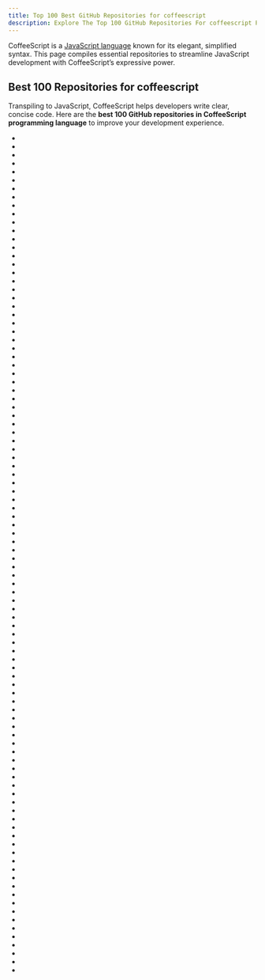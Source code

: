 ```yaml
---
title: Top 100 Best GitHub Repositories for coffeescript
description: Explore The Top 100 GitHub Repositories For coffeescript Programming Languages Listed Ranked By Most Stargazers And Forks By GitHub Community.
---
```


CoffeeScript is a [JavaScript language](/repositories/languages/javascript) known for its elegant, simplified syntax. This page compiles essential repositories to streamline JavaScript development with CoffeeScript’s expressive power.

## Best 100 Repositories for coffeescript

Transpiling to JavaScript, CoffeeScript helps developers write clear, concise code. Here are the **best 100 GitHub repositories in CoffeeScript programming language** to improve your development experience.

- <Badge owner="FelisCatus" repoName="SwitchyOmega" stars="https://img.shields.io/github/stars/FelisCatus/SwitchyOmega?style=flat&logoSize=auto" forks="https://img.shields.io/github/forks/FelisCatus/SwitchyOmega?style=flat&logoSize=auto"/>
- <Badge owner="mojs" repoName="mojs" stars="https://img.shields.io/github/stars/mojs/mojs?style=flat&logoSize=auto" forks="https://img.shields.io/github/forks/mojs/mojs?style=flat&logoSize=auto"/>
- <Badge owner="jashkenas" repoName="coffeescript" stars="https://img.shields.io/github/stars/jashkenas/coffeescript?style=flat&logoSize=auto" forks="https://img.shields.io/github/forks/jashkenas/coffeescript?style=flat&logoSize=auto"/>
- <Badge owner="dropbox" repoName="zxcvbn" stars="https://img.shields.io/github/stars/dropbox/zxcvbn?style=flat&logoSize=auto" forks="https://img.shields.io/github/forks/dropbox/zxcvbn?style=flat&logoSize=auto"/>
- <Badge owner="michaelvillar" repoName="dynamics.js" stars="https://img.shields.io/github/stars/michaelvillar/dynamics.js?style=flat&logoSize=auto" forks="https://img.shields.io/github/forks/michaelvillar/dynamics.js?style=flat&logoSize=auto"/>
- <Badge owner="morrisjs" repoName="morris.js" stars="https://img.shields.io/github/stars/morrisjs/morris.js?style=flat&logoSize=auto" forks="https://img.shields.io/github/forks/morrisjs/morris.js?style=flat&logoSize=auto"/>
- <Badge owner="ichord" repoName="At.js" stars="https://img.shields.io/github/stars/ichord/At.js?style=flat&logoSize=auto" forks="https://img.shields.io/github/forks/ichord/At.js?style=flat&logoSize=auto"/>
- <Badge owner="Leonidas-from-XIV" repoName="node-xml2js" stars="https://img.shields.io/github/stars/Leonidas-from-XIV/node-xml2js?style=flat&logoSize=auto" forks="https://img.shields.io/github/forks/Leonidas-from-XIV/node-xml2js?style=flat&logoSize=auto"/>
- <Badge owner="danielgtaylor" repoName="aglio" stars="https://img.shields.io/github/stars/danielgtaylor/aglio?style=flat&logoSize=auto" forks="https://img.shields.io/github/forks/danielgtaylor/aglio?style=flat&logoSize=auto"/>
- <Badge owner="jariz" repoName="vibrant.js" stars="https://img.shields.io/github/stars/jariz/vibrant.js?style=flat&logoSize=auto" forks="https://img.shields.io/github/forks/jariz/vibrant.js?style=flat&logoSize=auto"/>
- <Badge owner="sorich87" repoName="bootstrap-tour" stars="https://img.shields.io/github/stars/sorich87/bootstrap-tour?style=flat&logoSize=auto" forks="https://img.shields.io/github/forks/sorich87/bootstrap-tour?style=flat&logoSize=auto"/>
- <Badge owner="nicolaskruchten" repoName="pivottable" stars="https://img.shields.io/github/stars/nicolaskruchten/pivottable?style=flat&logoSize=auto" forks="https://img.shields.io/github/forks/nicolaskruchten/pivottable?style=flat&logoSize=auto"/>
- <Badge owner="adaltas" repoName="node-csv" stars="https://img.shields.io/github/stars/adaltas/node-csv?style=flat&logoSize=auto" forks="https://img.shields.io/github/forks/adaltas/node-csv?style=flat&logoSize=auto"/>
- <Badge owner="yakyak" repoName="yakyak" stars="https://img.shields.io/github/stars/yakyak/yakyak?style=flat&logoSize=auto" forks="https://img.shields.io/github/forks/yakyak/yakyak?style=flat&logoSize=auto"/>
- <Badge owner="JoelBesada" repoName="activate-power-mode" stars="https://img.shields.io/github/stars/JoelBesada/activate-power-mode?style=flat&logoSize=auto" forks="https://img.shields.io/github/forks/JoelBesada/activate-power-mode?style=flat&logoSize=auto"/>
- <Badge owner="turbolinks" repoName="turbolinks-classic" stars="https://img.shields.io/github/stars/turbolinks/turbolinks-classic?style=flat&logoSize=auto" forks="https://img.shields.io/github/forks/turbolinks/turbolinks-classic?style=flat&logoSize=auto"/>
- <Badge owner="stripe-archive" repoName="jquery.payment" stars="https://img.shields.io/github/stars/stripe-archive/jquery.payment?style=flat&logoSize=auto" forks="https://img.shields.io/github/forks/stripe-archive/jquery.payment?style=flat&logoSize=auto"/>
- <Badge owner="github" repoName="hubot-scripts" stars="https://img.shields.io/github/stars/github/hubot-scripts?style=flat&logoSize=auto" forks="https://img.shields.io/github/forks/github/hubot-scripts?style=flat&logoSize=auto"/>
- <Badge owner="Pagedraw" repoName="pagedraw" stars="https://img.shields.io/github/stars/Pagedraw/pagedraw?style=flat&logoSize=auto" forks="https://img.shields.io/github/forks/Pagedraw/pagedraw?style=flat&logoSize=auto"/>
- <Badge owner="jnordberg" repoName="wintersmith" stars="https://img.shields.io/github/stars/jnordberg/wintersmith?style=flat&logoSize=auto" forks="https://img.shields.io/github/forks/jnordberg/wintersmith?style=flat&logoSize=auto"/>
- <Badge owner="alexkirsz" repoName="dispatch-proxy" stars="https://img.shields.io/github/stars/alexkirsz/dispatch-proxy?style=flat&logoSize=auto" forks="https://img.shields.io/github/forks/alexkirsz/dispatch-proxy?style=flat&logoSize=auto"/>
- <Badge owner="basecamp" repoName="pow" stars="https://img.shields.io/github/stars/basecamp/pow?style=flat&logoSize=auto" forks="https://img.shields.io/github/forks/basecamp/pow?style=flat&logoSize=auto"/>
- <Badge owner="dmauro" repoName="Keypress" stars="https://img.shields.io/github/stars/dmauro/Keypress?style=flat&logoSize=auto" forks="https://img.shields.io/github/forks/dmauro/Keypress?style=flat&logoSize=auto"/>
- <Badge owner="docpad" repoName="docpad" stars="https://img.shields.io/github/stars/docpad/docpad?style=flat&logoSize=auto" forks="https://img.shields.io/github/forks/docpad/docpad?style=flat&logoSize=auto"/>
- <Badge owner="leafo" repoName="sticky-kit" stars="https://img.shields.io/github/stars/leafo/sticky-kit?style=flat&logoSize=auto" forks="https://img.shields.io/github/forks/leafo/sticky-kit?style=flat&logoSize=auto"/>
- <Badge owner="paradoxxxzero" repoName="butterfly" stars="https://img.shields.io/github/stars/paradoxxxzero/butterfly?style=flat&logoSize=auto" forks="https://img.shields.io/github/forks/paradoxxxzero/butterfly?style=flat&logoSize=auto"/>
- <Badge owner="gss" repoName="engine" stars="https://img.shields.io/github/stars/gss/engine?style=flat&logoSize=auto" forks="https://img.shields.io/github/forks/gss/engine?style=flat&logoSize=auto"/>
- <Badge owner="chaplinjs" repoName="chaplin" stars="https://img.shields.io/github/stars/chaplinjs/chaplin?style=flat&logoSize=auto" forks="https://img.shields.io/github/forks/chaplinjs/chaplin?style=flat&logoSize=auto"/>
- <Badge owner="meltingice" repoName="psd.js" stars="https://img.shields.io/github/stars/meltingice/psd.js?style=flat&logoSize=auto" forks="https://img.shields.io/github/forks/meltingice/psd.js?style=flat&logoSize=auto"/>
- <Badge owner="jianliaoim" repoName="talk-os" stars="https://img.shields.io/github/stars/jianliaoim/talk-os?style=flat&logoSize=auto" forks="https://img.shields.io/github/forks/jianliaoim/talk-os?style=flat&logoSize=auto"/>
- <Badge owner="angular-ui" repoName="angular-google-maps" stars="https://img.shields.io/github/stars/angular-ui/angular-google-maps?style=flat&logoSize=auto" forks="https://img.shields.io/github/forks/angular-ui/angular-google-maps?style=flat&logoSize=auto"/>
- <Badge owner="jkbrzt" repoName="cloudtunes" stars="https://img.shields.io/github/stars/jkbrzt/cloudtunes?style=flat&logoSize=auto" forks="https://img.shields.io/github/forks/jkbrzt/cloudtunes?style=flat&logoSize=auto"/>
- <Badge owner="bergie" repoName="hallo" stars="https://img.shields.io/github/stars/bergie/hallo?style=flat&logoSize=auto" forks="https://img.shields.io/github/forks/bergie/hallo?style=flat&logoSize=auto"/>
- <Badge owner="dmotz" repoName="oriDomi" stars="https://img.shields.io/github/stars/dmotz/oriDomi?style=flat&logoSize=auto" forks="https://img.shields.io/github/forks/dmotz/oriDomi?style=flat&logoSize=auto"/>
- <Badge owner="slackapi" repoName="hubot-slack" stars="https://img.shields.io/github/stars/slackapi/hubot-slack?style=flat&logoSize=auto" forks="https://img.shields.io/github/forks/slackapi/hubot-slack?style=flat&logoSize=auto"/>
- <Badge owner="node-cache" repoName="node-cache" stars="https://img.shields.io/github/stars/node-cache/node-cache?style=flat&logoSize=auto" forks="https://img.shields.io/github/forks/node-cache/node-cache?style=flat&logoSize=auto"/>
- <Badge owner="js2coffee" repoName="js2coffee" stars="https://img.shields.io/github/stars/js2coffee/js2coffee?style=flat&logoSize=auto" forks="https://img.shields.io/github/forks/js2coffee/js2coffee?style=flat&logoSize=auto"/>
- <Badge owner="soyjavi" repoName="QuoJS" stars="https://img.shields.io/github/stars/soyjavi/QuoJS?style=flat&logoSize=auto" forks="https://img.shields.io/github/forks/soyjavi/QuoJS?style=flat&logoSize=auto"/>
- <Badge owner="shadowsocks" repoName="shadowsocks-gui" stars="https://img.shields.io/github/stars/shadowsocks/shadowsocks-gui?style=flat&logoSize=auto" forks="https://img.shields.io/github/forks/shadowsocks/shadowsocks-gui?style=flat&logoSize=auto"/>
- <Badge owner="basecamp" repoName="local_time" stars="https://img.shields.io/github/stars/basecamp/local_time?style=flat&logoSize=auto" forks="https://img.shields.io/github/forks/basecamp/local_time?style=flat&logoSize=auto"/>
- <Badge owner="michaelficarra" repoName="CoffeeScriptRedux" stars="https://img.shields.io/github/stars/michaelficarra/CoffeeScriptRedux?style=flat&logoSize=auto" forks="https://img.shields.io/github/forks/michaelficarra/CoffeeScriptRedux?style=flat&logoSize=auto"/>
- <Badge owner="atmos" repoName="camo" stars="https://img.shields.io/github/stars/atmos/camo?style=flat&logoSize=auto" forks="https://img.shields.io/github/forks/atmos/camo?style=flat&logoSize=auto"/>
- <Badge owner="lynndylanhurley" repoName="ng-token-auth" stars="https://img.shields.io/github/stars/lynndylanhurley/ng-token-auth?style=flat&logoSize=auto" forks="https://img.shields.io/github/forks/lynndylanhurley/ng-token-auth?style=flat&logoSize=auto"/>
- <Badge owner="HubSpot" repoName="BuckyClient" stars="https://img.shields.io/github/stars/HubSpot/BuckyClient?style=flat&logoSize=auto" forks="https://img.shields.io/github/forks/HubSpot/BuckyClient?style=flat&logoSize=auto"/>
- <Badge owner="okTurtles" repoName="dnschain" stars="https://img.shields.io/github/stars/okTurtles/dnschain?style=flat&logoSize=auto" forks="https://img.shields.io/github/forks/okTurtles/dnschain?style=flat&logoSize=auto"/>
- <Badge owner="atom" repoName="vim-mode" stars="https://img.shields.io/github/stars/atom/vim-mode?style=flat&logoSize=auto" forks="https://img.shields.io/github/forks/atom/vim-mode?style=flat&logoSize=auto"/>
- <Badge owner="nathansearles" repoName="slidesjs" stars="https://img.shields.io/github/stars/nathansearles/slidesjs?style=flat&logoSize=auto" forks="https://img.shields.io/github/forks/nathansearles/slidesjs?style=flat&logoSize=auto"/>
- <Badge owner="sstephenson" repoName="eco" stars="https://img.shields.io/github/stars/sstephenson/eco?style=flat&logoSize=auto" forks="https://img.shields.io/github/forks/sstephenson/eco?style=flat&logoSize=auto"/>
- <Badge owner="AshesOfOwls" repoName="jquery.shapeshift" stars="https://img.shields.io/github/stars/AshesOfOwls/jquery.shapeshift?style=flat&logoSize=auto" forks="https://img.shields.io/github/forks/AshesOfOwls/jquery.shapeshift?style=flat&logoSize=auto"/>
- <Badge owner="sgentle" repoName="caniuse-cmd" stars="https://img.shields.io/github/stars/sgentle/caniuse-cmd?style=flat&logoSize=auto" forks="https://img.shields.io/github/forks/sgentle/caniuse-cmd?style=flat&logoSize=auto"/>
- <Badge owner="Pathgather" repoName="please-wait" stars="https://img.shields.io/github/stars/Pathgather/please-wait?style=flat&logoSize=auto" forks="https://img.shields.io/github/forks/Pathgather/please-wait?style=flat&logoSize=auto"/>
- <Badge owner="hiddentao" repoName="squel" stars="https://img.shields.io/github/stars/hiddentao/squel?style=flat&logoSize=auto" forks="https://img.shields.io/github/forks/hiddentao/squel?style=flat&logoSize=auto"/>
- <Badge owner="ExpediaGroup" repoName="cyclotron" stars="https://img.shields.io/github/stars/ExpediaGroup/cyclotron?style=flat&logoSize=auto" forks="https://img.shields.io/github/forks/ExpediaGroup/cyclotron?style=flat&logoSize=auto"/>
- <Badge owner="AriaMinaei" repoName="pretty-error" stars="https://img.shields.io/github/stars/AriaMinaei/pretty-error?style=flat&logoSize=auto" forks="https://img.shields.io/github/forks/AriaMinaei/pretty-error?style=flat&logoSize=auto"/>
- <Badge owner="kartograph" repoName="kartograph.js" stars="https://img.shields.io/github/stars/kartograph/kartograph.js?style=flat&logoSize=auto" forks="https://img.shields.io/github/forks/kartograph/kartograph.js?style=flat&logoSize=auto"/>
- <Badge owner="Glavin001" repoName="atom-beautify" stars="https://img.shields.io/github/stars/Glavin001/atom-beautify?style=flat&logoSize=auto" forks="https://img.shields.io/github/forks/Glavin001/atom-beautify?style=flat&logoSize=auto"/>
- <Badge owner="jescalan" repoName="roots" stars="https://img.shields.io/github/stars/jescalan/roots?style=flat&logoSize=auto" forks="https://img.shields.io/github/forks/jescalan/roots?style=flat&logoSize=auto"/>
- <Badge owner="akhodakivskiy" repoName="VimFx" stars="https://img.shields.io/github/stars/akhodakivskiy/VimFx?style=flat&logoSize=auto" forks="https://img.shields.io/github/forks/akhodakivskiy/VimFx?style=flat&logoSize=auto"/>
- <Badge owner="xhan" repoName="qqbot" stars="https://img.shields.io/github/stars/xhan/qqbot?style=flat&logoSize=auto" forks="https://img.shields.io/github/forks/xhan/qqbot?style=flat&logoSize=auto"/>
- <Badge owner="t9md" repoName="atom-vim-mode-plus" stars="https://img.shields.io/github/stars/t9md/atom-vim-mode-plus?style=flat&logoSize=auto" forks="https://img.shields.io/github/forks/t9md/atom-vim-mode-plus?style=flat&logoSize=auto"/>
- <Badge owner="f" repoName="omelette" stars="https://img.shields.io/github/stars/f/omelette?style=flat&logoSize=auto" forks="https://img.shields.io/github/forks/f/omelette?style=flat&logoSize=auto"/>
- <Badge owner="osscafe" repoName="gulp-cheatsheet" stars="https://img.shields.io/github/stars/osscafe/gulp-cheatsheet?style=flat&logoSize=auto" forks="https://img.shields.io/github/forks/osscafe/gulp-cheatsheet?style=flat&logoSize=auto"/>
- <Badge owner="replit-archive" repoName="repl.it" stars="https://img.shields.io/github/stars/replit-archive/repl.it?style=flat&logoSize=auto" forks="https://img.shields.io/github/forks/replit-archive/repl.it?style=flat&logoSize=auto"/>
- <Badge owner="bevry" repoName="cson" stars="https://img.shields.io/github/stars/bevry/cson?style=flat&logoSize=auto" forks="https://img.shields.io/github/forks/bevry/cson?style=flat&logoSize=auto"/>
- <Badge owner="chinakids" repoName="atom-simplified-chinese-menu" stars="https://img.shields.io/github/stars/chinakids/atom-simplified-chinese-menu?style=flat&logoSize=auto" forks="https://img.shields.io/github/forks/chinakids/atom-simplified-chinese-menu?style=flat&logoSize=auto"/>
- <Badge owner="dansinker" repoName="tacofancy" stars="https://img.shields.io/github/stars/dansinker/tacofancy?style=flat&logoSize=auto" forks="https://img.shields.io/github/forks/dansinker/tacofancy?style=flat&logoSize=auto"/>
- <Badge owner="atom" repoName="apm" stars="https://img.shields.io/github/stars/atom/apm?style=flat&logoSize=auto" forks="https://img.shields.io/github/forks/atom/apm?style=flat&logoSize=auto"/>
- <Badge owner="audiocogs" repoName="aurora.js" stars="https://img.shields.io/github/stars/audiocogs/aurora.js?style=flat&logoSize=auto" forks="https://img.shields.io/github/forks/audiocogs/aurora.js?style=flat&logoSize=auto"/>
- <Badge owner="mauricemach" repoName="coffeekup" stars="https://img.shields.io/github/stars/mauricemach/coffeekup?style=flat&logoSize=auto" forks="https://img.shields.io/github/forks/mauricemach/coffeekup?style=flat&logoSize=auto"/>
- <Badge owner="shadowsocks" repoName="shadowsocks-nodejs" stars="https://img.shields.io/github/stars/shadowsocks/shadowsocks-nodejs?style=flat&logoSize=auto" forks="https://img.shields.io/github/forks/shadowsocks/shadowsocks-nodejs?style=flat&logoSize=auto"/>
- <Badge owner="artursapek" repoName="mondrian" stars="https://img.shields.io/github/stars/artursapek/mondrian?style=flat&logoSize=auto" forks="https://img.shields.io/github/forks/artursapek/mondrian?style=flat&logoSize=auto"/>
- <Badge owner="easelinc" repoName="tourist" stars="https://img.shields.io/github/stars/easelinc/tourist?style=flat&logoSize=auto" forks="https://img.shields.io/github/forks/easelinc/tourist?style=flat&logoSize=auto"/>
- <Badge owner="boennemann" repoName="badges" stars="https://img.shields.io/github/stars/boennemann/badges?style=flat&logoSize=auto" forks="https://img.shields.io/github/forks/boennemann/badges?style=flat&logoSize=auto"/>
- <Badge owner="groupon" repoName="greenscreen" stars="https://img.shields.io/github/stars/groupon/greenscreen?style=flat&logoSize=auto" forks="https://img.shields.io/github/forks/groupon/greenscreen?style=flat&logoSize=auto"/>
- <Badge owner="pksunkara" repoName="octonode" stars="https://img.shields.io/github/stars/pksunkara/octonode?style=flat&logoSize=auto" forks="https://img.shields.io/github/forks/pksunkara/octonode?style=flat&logoSize=auto"/>
- <Badge owner="linemanjs" repoName="lineman" stars="https://img.shields.io/github/stars/linemanjs/lineman?style=flat&logoSize=auto" forks="https://img.shields.io/github/forks/linemanjs/lineman?style=flat&logoSize=auto"/>
- <Badge owner="clutchski" repoName="coffeelint" stars="https://img.shields.io/github/stars/clutchski/coffeelint?style=flat&logoSize=auto" forks="https://img.shields.io/github/forks/clutchski/coffeelint?style=flat&logoSize=auto"/>
- <Badge owner="rs" repoName="pushd" stars="https://img.shields.io/github/stars/rs/pushd?style=flat&logoSize=auto" forks="https://img.shields.io/github/forks/rs/pushd?style=flat&logoSize=auto"/>
- <Badge owner="andreyvit" repoName="json-diff" stars="https://img.shields.io/github/stars/andreyvit/json-diff?style=flat&logoSize=auto" forks="https://img.shields.io/github/forks/andreyvit/json-diff?style=flat&logoSize=auto"/>
- <Badge owner="passy" repoName="angular-masonry" stars="https://img.shields.io/github/stars/passy/angular-masonry?style=flat&logoSize=auto" forks="https://img.shields.io/github/forks/passy/angular-masonry?style=flat&logoSize=auto"/>
- <Badge owner="littlebee" repoName="git-time-machine" stars="https://img.shields.io/github/stars/littlebee/git-time-machine?style=flat&logoSize=auto" forks="https://img.shields.io/github/forks/littlebee/git-time-machine?style=flat&logoSize=auto"/>
- <Badge owner="literallycanvas" repoName="literallycanvas" stars="https://img.shields.io/github/stars/literallycanvas/literallycanvas?style=flat&logoSize=auto" forks="https://img.shields.io/github/forks/literallycanvas/literallycanvas?style=flat&logoSize=auto"/>
- <Badge owner="iizukanao" repoName="node-rtsp-rtmp-server" stars="https://img.shields.io/github/stars/iizukanao/node-rtsp-rtmp-server?style=flat&logoSize=auto" forks="https://img.shields.io/github/forks/iizukanao/node-rtsp-rtmp-server?style=flat&logoSize=auto"/>
- <Badge owner="jaymedavis" repoName="hubble" stars="https://img.shields.io/github/stars/jaymedavis/hubble?style=flat&logoSize=auto" forks="https://img.shields.io/github/forks/jaymedavis/hubble?style=flat&logoSize=auto"/>
- <Badge owner="dodo" repoName="node-slug" stars="https://img.shields.io/github/stars/dodo/node-slug?style=flat&logoSize=auto" forks="https://img.shields.io/github/forks/dodo/node-slug?style=flat&logoSize=auto"/>
- <Badge owner="soulwire" repoName="Coffee-Physics" stars="https://img.shields.io/github/stars/soulwire/Coffee-Physics?style=flat&logoSize=auto" forks="https://img.shields.io/github/forks/soulwire/Coffee-Physics?style=flat&logoSize=auto"/>
- <Badge owner="bucketsio" repoName="buckets" stars="https://img.shields.io/github/stars/bucketsio/buckets?style=flat&logoSize=auto" forks="https://img.shields.io/github/forks/bucketsio/buckets?style=flat&logoSize=auto"/>
- <Badge owner="sstephenson" repoName="stitch" stars="https://img.shields.io/github/stars/sstephenson/stitch?style=flat&logoSize=auto" forks="https://img.shields.io/github/forks/sstephenson/stitch?style=flat&logoSize=auto"/>
- <Badge owner="cdglabs" repoName="apparatus" stars="https://img.shields.io/github/stars/cdglabs/apparatus?style=flat&logoSize=auto" forks="https://img.shields.io/github/forks/cdglabs/apparatus?style=flat&logoSize=auto"/>
- <Badge owner="kossnocorp" repoName="jquery.turbolinks" stars="https://img.shields.io/github/stars/kossnocorp/jquery.turbolinks?style=flat&logoSize=auto" forks="https://img.shields.io/github/forks/kossnocorp/jquery.turbolinks?style=flat&logoSize=auto"/>
- <Badge owner="lucasmotta" repoName="dploy" stars="https://img.shields.io/github/stars/lucasmotta/dploy?style=flat&logoSize=auto" forks="https://img.shields.io/github/forks/lucasmotta/dploy?style=flat&logoSize=auto"/>
- <Badge owner="ccd0" repoName="4chan-x" stars="https://img.shields.io/github/stars/ccd0/4chan-x?style=flat&logoSize=auto" forks="https://img.shields.io/github/forks/ccd0/4chan-x?style=flat&logoSize=auto"/>
- <Badge owner="mauricemach" repoName="zappa" stars="https://img.shields.io/github/stars/mauricemach/zappa?style=flat&logoSize=auto" forks="https://img.shields.io/github/forks/mauricemach/zappa?style=flat&logoSize=auto"/>
- <Badge owner="flosse" repoName="sloc" stars="https://img.shields.io/github/stars/flosse/sloc?style=flat&logoSize=auto" forks="https://img.shields.io/github/forks/flosse/sloc?style=flat&logoSize=auto"/>
- <Badge owner="BaiduMusic" repoName="muplayer" stars="https://img.shields.io/github/stars/BaiduMusic/muplayer?style=flat&logoSize=auto" forks="https://img.shields.io/github/forks/BaiduMusic/muplayer?style=flat&logoSize=auto"/>
- <Badge owner="thingdom" repoName="node-neo4j" stars="https://img.shields.io/github/stars/thingdom/node-neo4j?style=flat&logoSize=auto" forks="https://img.shields.io/github/forks/thingdom/node-neo4j?style=flat&logoSize=auto"/>
- <Badge owner="oozcitak" repoName="xmlbuilder-js" stars="https://img.shields.io/github/stars/oozcitak/xmlbuilder-js?style=flat&logoSize=auto" forks="https://img.shields.io/github/forks/oozcitak/xmlbuilder-js?style=flat&logoSize=auto"/>
- <Badge owner="williamngan" repoName="pt" stars="https://img.shields.io/github/stars/williamngan/pt?style=flat&logoSize=auto" forks="https://img.shields.io/github/forks/williamngan/pt?style=flat&logoSize=auto"/>
- <Badge owner="pyalot" repoName="webgl-heatmap" stars="https://img.shields.io/github/stars/pyalot/webgl-heatmap?style=flat&logoSize=auto" forks="https://img.shields.io/github/forks/pyalot/webgl-heatmap?style=flat&logoSize=auto"/>
- <Badge owner="jeremyfa" repoName="yaml.js" stars="https://img.shields.io/github/stars/jeremyfa/yaml.js?style=flat&logoSize=auto" forks="https://img.shields.io/github/forks/jeremyfa/yaml.js?style=flat&logoSize=auto"/>
